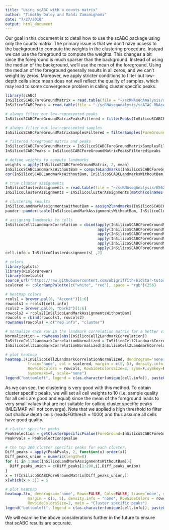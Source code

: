 ```yaml
---
title: "Using scABC with a counts matrix"
author: "Timothy Daley and Mahdi Zamanighomi"
date: "7/27/2018"
output: html_document
---
```


Our goal in this document is to detail how to use the scABC package using only the counts matrix. The primary issue is that we don't have access to the background to compute the weights in the clustering procedure. Instead we can use the foreground to compute the weights.  This changes a bit since the foreground is much sparser than the background. Instead of using the median of the background, we'll use the mean of the foreground. Using the median of the foreground generally results in all zeros, and we can't weight by zeros. Moreover, we apply stricter conditions to filter out low-depth cells since mean does not well reflect the quality of samples, which may lead to some convergence problem in calling cluster specific peaks.

```r
library(scABC)
InSilicoSCABCForeGroundMatrix = read.table(file = "~/scRNAseqAnalysis/scATAC-RNAseq/scABC/vignettes/InSilicoSCABCForeGroundMatrix.txt", header = TRUE)
InSilicoSCABCPeaks = read.table(file = "~/scRNAseqAnalysis/scATAC-RNAseq/scABC/vignettes/InSilicoSCABCPeaks.bed", header = TRUE) # same order as rows in InSilicoSCABCForeGroundMatrix

# always filter out low-represented peaks 
InSilicoSCABCForeGroundMatrixPeaksFiltered = filterPeaks(InSilicoSCABCForeGroundMatrix, InSilicoSCABCPeaks, nreads_thresh = 2, ncells_thresh = 10) # keep peaks with minimum 2 reads in at least 10 cells

# always filter out low-represented samples 
InSilicoSCABCForeGroundMatrixSamplesFiltered = filterSamples(ForeGround = InSilicoSCABCForeGroundMatrixPeaksFiltered$ForeGroundMatrix, BackGround = matrix(nrow = dim(InSilicoSCABCForeGroundMatrixPeaksFiltered$ForeGroundMatrix)[1], ncol = dim(InSilicoSCABCForeGroundMatrixPeaksFiltered$ForeGroundMatrix)[2]), readsFGthresh = 1000) # manually set "readsFGthresh" to 1000 (minimum number of reads in each cell across all peaks). BackGround with all elements equal to NAs since BackGround is not available

# filtered foreground matrix and peaks
InSilicoSCABCForeGroundMatrix = InSilicoSCABCForeGroundMatrixSamplesFiltered$ForeGroundMatrix
InSilicoSCABCPeaks = InSilicoSCABCForeGroundMatrixPeaksFiltered$peaks

# define weights to compute landmarks
weights = apply(InSilicoSCABCForeGroundMatrix, 2, mean)
InSilicoSCABCLandmarksWithoutBam = computeLandmarks(InSilicoSCABCForeGroundMatrix, weights = weights, nCluster = 6, nTop = 5000)
cor(InSilicoSCABCLandmarksWithoutBam, InSilicoSCABCLandmarksWithoutBam, method = 'spearman')

# true cluster assignments
InSilicoClusterAssignments = read.table(file = "~/scRNAseqAnalysis/K562vsHL60scATACandRNAseq/SRX&Type&Batch.txt")
InSilicoClusterAssignments = InSilicoClusterAssignments[match(colnames(InSilicoSCABCForeGroundMatrix), paste0(InSilicoClusterAssignments[,1], ".bam")),]

# clustering results
InSilicoLandMarkAssignmentsWithoutBam = assign2landmarks(InSilicoSCABCForeGroundMatrix, InSilicoSCABCLandmarksWithoutBam)
pander::pander(table(InSilicoLandMarkAssignmentsWithoutBam, InSilicoClusterAssignments[,2]))

# assigning landmarks to cells
InSilicoCell2LandmarkCorrelation = cbind(apply(InSilicoSCABCForeGroundMatrix, 2, function(x) cor(x, InSilicoSCABCLandmarksWithoutBam[,1], method = 'spearman')), 
                                         apply(InSilicoSCABCForeGroundMatrix, 2, function(x) cor(x, InSilicoSCABCLandmarksWithoutBam[,2], method = 'spearman')), 
                                         apply(InSilicoSCABCForeGroundMatrix, 2, function(x) cor(x, InSilicoSCABCLandmarksWithoutBam[,3], method = 'spearman')), 
                                         apply(InSilicoSCABCForeGroundMatrix, 2, function(x) cor(x, InSilicoSCABCLandmarksWithoutBam[,4], method = 'spearman')), 
                                         apply(InSilicoSCABCForeGroundMatrix, 2, function(x) cor(x, InSilicoSCABCLandmarksWithoutBam[,5], method = 'spearman')), 
                                         apply(InSilicoSCABCForeGroundMatrix, 2, function(x) cor(x, InSilicoSCABCLandmarksWithoutBam[,6], method = 'spearman')))
cell.info = InSilicoClusterAssignments[ ,2]

# colors
library(gplots) 
library(RColorBrewer)
library(devtools)
source_url("https://raw.githubusercontent.com/obigriffith/biostar-tutorials/master/Heatmaps/heatmap.3.R")
scalered <- colorRampPalette(c("white", "red"), space = "rgb")(256)

# heatmap colors
rcols1 = brewer.pal(6, "Accent")[1:6]
rowcols1 = rcols1[cell.info]
rcols2 = brewer.pal(6, "Dark2")[1:6]
rowcols2 = rcols2[InSilicoLandMarkAssignmentsWithoutBam]
rowcols = rbind(rowcols1, rowcols2)
rownames(rowcols) = c("rep info", "cluster")

# normalize each row in the landmark correlation matrix for a better visualization
Normalization = rowMeans(abs(InSilicoCell2LandmarkCorrelation))
InSilicoCell2LandmarkCorrelationNormalized = InSilicoCell2LandmarkCorrelation/Normalization
InSilicoCell2LandmarkCorrelationNormalized[InSilicoCell2LandmarkCorrelationNormalized<0] = 0

# plot heatmap
heatmap.3(InSilicoCell2LandmarkCorrelationNormalized, dendrogram='none', Rowv=FALSE, Colv=FALSE,
          trace='none', col = scalered, margin = c(5, 5), density.info = "none", 
          RowSideColors = rowcols, RowSideColorsSize=2, symm=F,symkey=F,
          symbreaks=F, scale="none")
legend("bottomleft", legend = c(as.character(unique(cell.info)), paste0("cluster ", 1:6)), col = c(rcols1[unique(cell.info)], rcols2), border=FALSE, bty="n", y.intersp = 0.7, cex=0.7, pch = 15)
```

As we can see, the clustering is very good with this method. To obtain cluster specific peaks, we will set all cell weights to 10 (i.e. sample quality for all cells are good and equal) since the mean of the foreground leads to very small values that are not suitable for calling cluster specific peaks (MLE/MAP will not converge). Note that we applied a high threshold to filter out shallow depth cells (readsFGthresh = 1000) and thus assume all cells have good quality.

```r
# cluster specific peaks
PeakSelection = getClusterSpecificPvalue(ForeGround=InSilicoSCABCForeGroundMatrix, cluster_assignments = InSilicoLandMarkAssignmentsWithoutBam, background_medians = rep(10,dim(InSilicoSCABCForeGroundMatrix)[2])) # cell weights equal to 10 for all cells. If MLE/MAP does not converge, increase "readsFGthresh" to higher thresholds and if neccessary, increase cell weights to a higher nember as well
PeakPvals = PeakSelection$pvalue

# the top 200 cluster specific peaks for each cluster.
Diff_peaks = apply(PeakPvals, 2, function(x) order(x))
Diff_peaks_union = numeric(length=0)
for (i in 1:max(InSilicoLandMarkAssignmentsWithoutBam)){
  Diff_peaks_union = c(Diff_peaks[1:200,i],Diff_peaks_union)
}
x = t(InSilicoSCABCForeGroundMatrix[Diff_peaks_union,])
x[which(x > 5)] = 5

# plot heatmap
heatmap.3(x, dendrogram='none', Rowv=FALSE, Colv=FALSE, trace='none', col = scalered, 
          margin = c(5, 5), density.info = "none", RowSideColors = rowcols, 
          RowSideColorsSize=2, main = "Cluster specific peaks")
legend("bottomleft", legend = c(as.character(unique(cell.info)), paste0("cluster ", 1:6)), col = c(rcols1[unique(cell.info)], rcols2), border=FALSE, bty="n", y.intersp = 0.7, cex=0.7, pch = 15)
```

We will examine the above considerations further in the future to ensure that scABC results are accurate.

